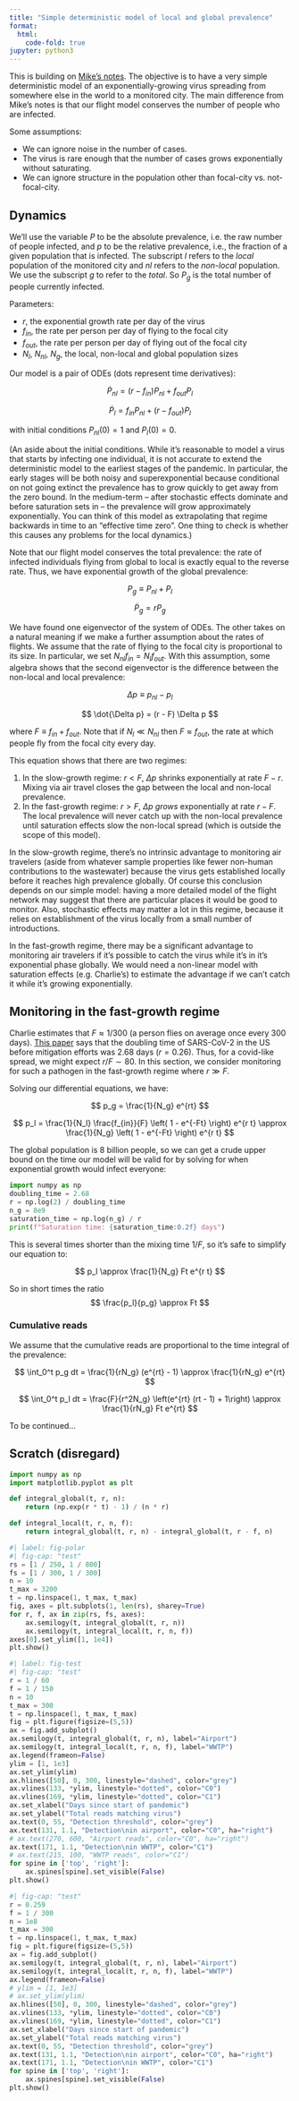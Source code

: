 ```yaml
---
title: "Simple deterministic model of local and global prevalence"
format:
  html:
    code-fold: true
jupyter: python3
---
```


This is building on [Mike's notes](https://hackmd.io/@GWA1lIY4QrqBPa5efs7FEg/HJQM2T7hn).
The objective is to have a very simple deterministic model of an exponentially-growing virus spreading from somewhere else in the world to a monitored city.
The main difference from Mike's notes is that our flight model conserves the number of people who are infected.

Some assumptions:

* We can ignore noise in the number of cases.
* The virus is rare enough that the number of cases grows exponentially without saturating.
* We can ignore structure in the population other than focal-city vs. not-focal-city.

## Dynamics

We'll use the variable $P$ to be the absolute prevalence, i.e. the raw number of people infected, and $p$ to be the relative prevalence, i.e., the fraction of a given population that is infected.
The subscript $l$ refers to the *local* population of the monitored city and $nl$ refers to the *non-local* population.
We use the subscript $g$ to refer to the *total*. 
So $P_{g}$ is the total number of people currently infected.

Parameters:

* $r$, the exponential growth rate per day of the virus
* $f_{in}$, the rate per person per day of flying to the focal city
* $f_{out}$, the rate per person per day of flying out of the focal city
* $N_l$, $N_{nl}$, $N_g$, the local, non-local and global population sizes

Our model is a pair of ODEs (dots represent time derivatives):

$$
\dot{P}_{nl} = (r - f_{in}) P_{nl} + f_{out} P_l
$$

$$
\dot{P}_{l} = f_{in} P_{nl} + (r - f_{out}) P_l
$$

with initial conditions $P_{nl}(0) = 1$ and $P_{l}(0) = 0$.

(An aside about the initial conditions. While it's reasonable to model a virus that starts by infecting one individual, it is not accurate to extend the deterministic model to the earliest stages of the pandemic.
In particular, the early stages will be both noisy and superexponential because conditional on not going extinct the prevalence has to grow quickly to get away from the zero bound.
In the medium-term -- after stochastic effects dominate and before saturation sets in -- the prevalence will grow approximately exponentially.
You can think of this model as extrapolating that regime backwards in time to an "effective time zero".
One thing to check is whether this causes any problems for the local dynamics.)

Note that our flight model conserves the total prevalence: the rate of infected individuals flying from global to local is exactly equal to the reverse rate.
Thus, we have exponential growth of the global prevalence:

$$
P_{g} \equiv P_{nl} + P_{l}
$$

$$
\dot{P}_{g} = r P_{g}
$$

We have found one eigenvector of the system of ODEs.
The other takes on a natural meaning if we make a further assumption about the rates of flights.
We assume that the rate of flying to the focal city is proportional to its size.
In particular, we set $N_{nl} f_{in} = N_l f_{out}$.
With this assumption, some algebra shows that the second eigenvector is the difference between the non-local and local prevalence:

$$
\Delta p \equiv p_{nl} - p_l
$$

$$
\dot{\Delta p} = (r - F) \Delta p
$$

where $F \equiv f_{in} + f_{out}$.
Note that if $N_{l} \ll N_{nl}$ then $F \approx f_{out}$, the rate at which people fly from the focal city every day.

This equation shows that there are two regimes:

1. In the slow-growth regime: $r < F$, $\Delta p$ shrinks exponentially at rate $F - r$. Mixing via air travel closes the gap between the local and non-local prevalence.
2. In the fast-growth regime: $r > F$, $\Delta p$ *grows* exponentially at rate $r - F$. The local prevalence will never catch up with the non-local prevalence until saturation effects slow the non-local spread (which is outside the scope of this model).

In the slow-growth regime, there's no intrinsic advantage to monitoring air travelers (aside from whatever sample properties like fewer non-human contributions to the wastewater) because the virus gets established locally before it reaches high prevalence globally.
Of course this conclusion depends on our simple model: having a more detailed model of the flight network may suggest that there are particular places it would be good to monitor.
Also, stochastic effects may matter a lot in this regime, because it relies on establishment of the virus locally from a small number of introductions.

In the fast-growth regime, there may be a significant advantage to monitoring air travelers if it's possible to catch the virus while it's in it's exponential phase globally.
We would need a non-linear model with saturation effects (e.g. Charlie's) to estimate the advantage if we can't catch it while it's growing exponentially.

## Monitoring in the fast-growth regime

Charlie estimates that $F \approx 1 / 300$ (a person flies on average once every 300 days).
[This paper](https://academic.oup.com/jid/article/222/10/1601/5879762) says that the doubling time of SARS-CoV-2 in the US before mitigation efforts was 2.68 days ($r = 0.26$).
Thus, for a covid-like spread, we might expect $r / F \sim 80$.
In this section, we consider monitoring for such a pathogen in the fast-growth regime where $r \gg F$.

Solving our differential equations, we have:

$$
p_g = \frac{1}{N_g} e^{rt}
$$

$$
p_l = \frac{1}{N_l} \frac{f_{in}}{F} \left( 1 - e^{-Ft} \right) e^{r t}
    \approx \frac{1}{N_g} \left( 1 - e^{-Ft} \right) e^{r t}
$$

The global population is 8 billion people, so we can get a crude upper bound on the time our model will be valid for by solving for when exponential growth would infect everyone:

```python
import numpy as np
doubling_time = 2.68
r = np.log(2) / doubling_time
n_g = 8e9
saturation_time = np.log(n_g) / r
print(f"Saturation time: {saturation_time:0.2f} days")
```

This is several times shorter than the mixing time $1 / F$, so it's safe to simplify our equation to:

$$
p_l \approx \frac{1}{N_g} Ft e^{r t}
$$

So in short times the ratio
$$
\frac{p_l}{p_g} \approx Ft
$$

### Cumulative reads

We assume that the cumulative reads are proportional to the time integral of the prevalence:

$$
\int_0^t p_g dt = \frac{1}{rN_g} (e^{rt} - 1) \approx \frac{1}{rN_g} e^{rt}
$$

$$
\int_0^t p_l dt = \frac{F}{r^2N_g} \left(e^{rt} (rt - 1) + 1\right)
\approx \frac{1}{rN_g} Ft e^{rt}
$$

To be continued...

## Scratch (disregard)

```python
import numpy as np
import matplotlib.pyplot as plt

def integral_global(t, r, n):
    return (np.exp(r * t) - 1) / (n * r)

def integral_local(t, r, n, f):
    return integral_global(t, r, n) - integral_global(t, r - f, n)
```

```python
#| label: fig-polar
#| fig-cap: "test"
rs = [1 / 250, 1 / 800]
fs = [1 / 300, 1 / 300]
n = 10
t_max = 3200
t = np.linspace(1, t_max, t_max)
fig, axes = plt.subplots(1, len(rs), sharey=True)
for r, f, ax in zip(rs, fs, axes):
    ax.semilogy(t, integral_global(t, r, n))
    ax.semilogy(t, integral_local(t, r, n, f))
axes[0].set_ylim([1, 1e4])
plt.show()
```

```python
#| label: fig-test
#| fig-cap: "test"
r = 1 / 60
f = 1 / 150
n = 10
t_max = 300
t = np.linspace(1, t_max, t_max)
fig = plt.figure(figsize=(5,5))
ax = fig.add_subplot()
ax.semilogy(t, integral_global(t, r, n), label="Airport")
ax.semilogy(t, integral_local(t, r, n, f), label="WWTP")
ax.legend(frameon=False)
ylim = [1, 1e3]
ax.set_ylim(ylim)
ax.hlines([50], 0, 300, linestyle="dashed", color="grey")
ax.vlines(133, *ylim, linestyle="dotted", color="C0")
ax.vlines(169, *ylim, linestyle="dotted", color="C1")
ax.set_xlabel("Days since start of pandemic")
ax.set_ylabel("Total reads matching virus")
ax.text(0, 55, "Detection threshold", color="grey")
ax.text(131, 1.1, "Detection\nin airport", color="C0", ha="right")
# ax.text(270, 600, "Airport reads", color="C0", ha="right")
ax.text(171, 1.1, "Detection\nin WWTP", color="C1")
# ax.text(215, 100, "WWTP reads", color="C1")
for spine in ['top', 'right']:
    ax.spines[spine].set_visible(False)
plt.show()
```

```python
#| fig-cap: "test"
r = 0.259
f = 1 / 300
n = 1e8
t_max = 300
t = np.linspace(1, t_max, t_max)
fig = plt.figure(figsize=(5,5))
ax = fig.add_subplot()
ax.semilogy(t, integral_global(t, r, n), label="Airport")
ax.semilogy(t, integral_local(t, r, n, f), label="WWTP")
ax.legend(frameon=False)
# ylim = [1, 1e3]
# ax.set_ylim(ylim)
ax.hlines([50], 0, 300, linestyle="dashed", color="grey")
ax.vlines(133, *ylim, linestyle="dotted", color="C0")
ax.vlines(169, *ylim, linestyle="dotted", color="C1")
ax.set_xlabel("Days since start of pandemic")
ax.set_ylabel("Total reads matching virus")
ax.text(0, 55, "Detection threshold", color="grey")
ax.text(131, 1.1, "Detection\nin airport", color="C0", ha="right")
ax.text(171, 1.1, "Detection\nin WWTP", color="C1")
for spine in ['top', 'right']:
    ax.spines[spine].set_visible(False)
plt.show()
```

```python

```
